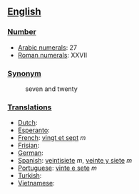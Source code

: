 == [[English]] ==

=== [[Number]] ===

*[[w:Arabic Numerals|Arabic numerals]]: 27
*[[w:Roman numerals|Roman numerals]]: XXVII

=== [[Synonym]] ===
:seven and twenty

=== [[Translations]] ===

*[[Dutch]]:
*[[Esperanto]]:
*[[French]]: [[vingt et sept]] ''m''
*[[Frisian]]:
*[[German]]:
*[[Spanish]]: [[veintisiete]] ''m'', [[veinte y siete]] ''m''
*[[Portuguese]]: [[vinte e sete]] ''m''
*[[Turkish]]:
*[[Vietnamese]]: